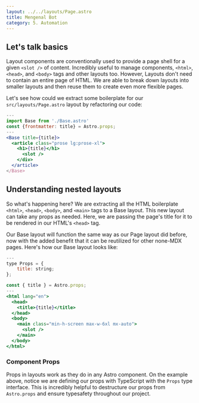 ```yaml
---
layout: ../../layouts/Page.astro
title: Mengenal Bot
category: 5. Automation
---
```


## Let's talk basics

Layout components are conventionally used to provide a page shell for a given `<slot />` of content. Incredibly useful to manage components, `<html>`, `<head>`, and `<body>` tags and other layouts too. However, Layouts don't need to contain an entire page of HTML. We are able to break down layouts into smaller layouts and then reuse them to create even more flexible pages.

Let's see how could we extract some boilerplate for our `src/layouts/Page.astro` layout by refactoring our code:

```jsx
---
import Base from './Base.astro'
const {frontmatter: title} = Astro.props;
---
<Base title={title}>
  <article class="prose lg:prose-xl">
    <h1>{title}</h1>
      <slot />
    </div>
  </article>
</Base>
```

## Understanding nested layouts

So what's happening here? We are extracting all the HTML boilerplate `<html>`, `<head>`, `<body>`, and `<main>` tags to a Base layout. This new layout can take any props as needed. Here, we are passing the page's title for it to be rendered in our HTML's `<head>` tag. 

Our Base layout will function the same way as our Page layout did before, now with the added benefit that it can be reutilized for other none-MDX pages. Here's how our Base layout looks like:

```jsx
---
type Props = {
    title: string;
};

const { title } = Astro.props;
---
<html lang="en">
  <head>
    <title>{title}</title>
  </head>
  <body>
    <main class="min-h-screen max-w-6xl mx-auto">
      <slot />
    </main>
  </body>
</html>
```

### Component Props

Props in layouts work as they do in any Astro component. On the example above, notice we are defining our props with TypeScript with the `Props` type interface. This is incredibly helpful to destructure our props from `Astro.props` and ensure typesafety throughout our project.